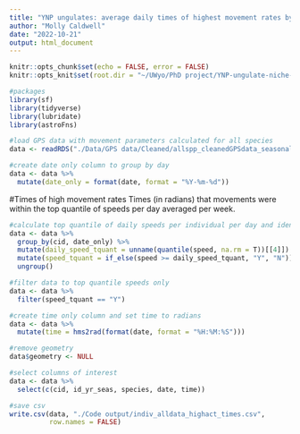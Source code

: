 ```yaml
---
title: "YNP ungulates: average daily times of highest movement rates by week, month"
author: "Molly Caldwell"
date: "2022-10-21"
output: html_document
---
```


```r
knitr::opts_chunk$set(echo = FALSE, error = FALSE)
knitr::opts_knit$set(root.dir = "~/UWyo/PhD project/YNP-ungulate-niche-proj/")
```

```r
#packages
library(sf)
library(tidyverse)
library(lubridate)
library(astroFns)
```

```r
#load GPS data with movement parameters calculated for all species
data <- readRDS("./Data/GPS data/Cleaned/allspp_cleanedGPSdata_seasonal_moveparams_3.2022.rds")

#create date only column to group by day
data <- data %>%
  mutate(date_only = format(date, format = "%Y-%m-%d"))
```

#Times of high movement rates
Times (in radians) that movements were within the top quantile of speeds per day averaged per week.

```r
#calculate top quantile of daily speeds per individual per day and identify which points are in top quantile
data <- data %>%
  group_by(cid, date_only) %>%
  mutate(daily_speed_tquant = unname(quantile(speed, na.rm = T))[[4]]) %>%
  mutate(speed_tquant = if_else(speed >= daily_speed_tquant, "Y", "N")) %>%
  ungroup()

#filter data to top quantile speeds only
data <- data %>%
  filter(speed_tquant == "Y")

#create time only column and set time to radians 
data <- data %>%
  mutate(time = hms2rad(format(date, format = "%H:%M:%S")))

#remove geometry
data$geometry <- NULL

#select columns of interest
data <- data %>%
  select(c(cid, id_yr_seas, species, date, time))
```

```r
#save csv
write.csv(data, "./Code output/indiv_alldata_highact_times.csv", 
          row.names = FALSE)
```

